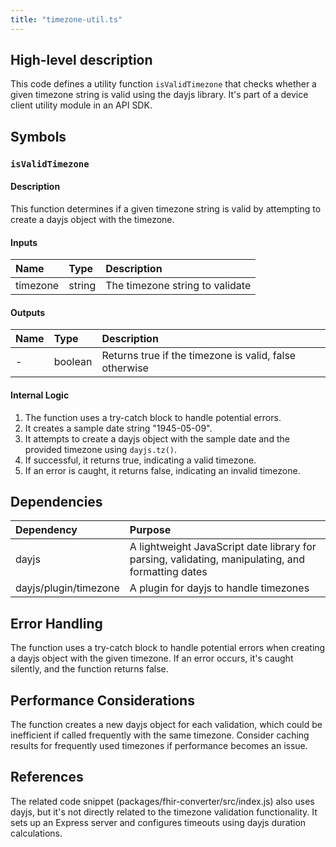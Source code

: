 ```yaml
---
title: "timezone-util.ts"
---
```


## High-level description
This code defines a utility function `isValidTimezone` that checks whether a given timezone string is valid using the dayjs library. It's part of a device client utility module in an API SDK.

## Symbols

### `isValidTimezone`
#### Description
This function determines if a given timezone string is valid by attempting to create a dayjs object with the timezone.

#### Inputs
| Name | Type | Description |
|:-----|:-----|:------------|
| timezone | string | The timezone string to validate |

#### Outputs
| Name | Type | Description |
|:-----|:-----|:------------|
| - | boolean | Returns true if the timezone is valid, false otherwise |

#### Internal Logic
1. The function uses a try-catch block to handle potential errors.
2. It creates a sample date string "1945-05-09".
3. It attempts to create a dayjs object with the sample date and the provided timezone using `dayjs.tz()`.
4. If successful, it returns true, indicating a valid timezone.
5. If an error is caught, it returns false, indicating an invalid timezone.

## Dependencies
| Dependency | Purpose |
|:-----------|:--------|
| dayjs | A lightweight JavaScript date library for parsing, validating, manipulating, and formatting dates |
| dayjs/plugin/timezone | A plugin for dayjs to handle timezones |

## Error Handling
The function uses a try-catch block to handle potential errors when creating a dayjs object with the given timezone. If an error occurs, it's caught silently, and the function returns false.

## Performance Considerations
The function creates a new dayjs object for each validation, which could be inefficient if called frequently with the same timezone. Consider caching results for frequently used timezones if performance becomes an issue.

## References
The related code snippet (packages/fhir-converter/src/index.js) also uses dayjs, but it's not directly related to the timezone validation functionality. It sets up an Express server and configures timeouts using dayjs duration calculations.